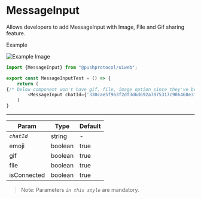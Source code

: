 # MessageInput

Allows developers to add MessageInput with Image, File and Gif sharing feature.

<head>
  <title>UiWeb - MessageInput</title>
</head>


<Tabs className="codetabs" groupId="code-examples">
<TabItem value="js" attributes={{className: "codetab js"}} default>

Example

![Example Image](https://github.com/KlausMikhaelson/KlausMikhaelson/assets/100528412/cf85455e-0a5d-4fd3-9365-6d71cce197de)

```typescript
import {MessageInput} from "@pushprotocol/uiweb";

export const MessageInputTest = () => {
	return (
{/* below component won't have gif, file, image option since they've been passed as false */}
		<MessageInput chatId={'330cae5f963f2df3d6d692a7075317c906468e3fe60bfb8280a7e125208939e1'} emoji={false} gif={false} file={false} />
	)
}
```

</TabItem>
</Tabs>

---

| Param       | Type    | Default |
| ----------- | ------- | ------- |
| _`chatId`_  | string  | -       |
| emoji       | boolean | true    |
| gif         | boolean | true    |
| file        | boolean | true    |
| isConnected | boolean | true    |

> Note: Parameters _`in this style`_ are mandatory.
